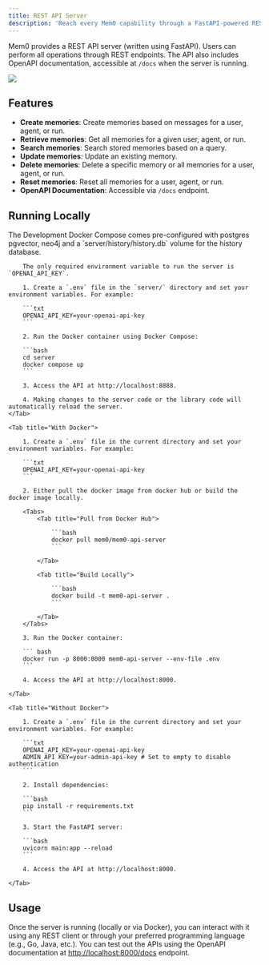```yaml
---
title: REST API Server
description: 'Reach every Mem0 capability through a FastAPI-powered REST server'
---
```


Mem0 provides a REST API server (written using FastAPI). Users can perform all operations through REST endpoints. The API also includes OpenAPI documentation, accessible at `/docs` when the server is running.

<Frame caption="APIs supported by Mem0 REST API Server">
    <img src="/images/rest-api-server.png"/>
</Frame>

## Features

- **Create memories**: Create memories based on messages for a user, agent, or run.
- **Retrieve memories**: Get all memories for a given user, agent, or run.
- **Search memories**: Search stored memories based on a query.
- **Update memories**: Update an existing memory.
- **Delete memories**: Delete a specific memory or all memories for a user, agent, or run.
- **Reset memories**: Reset all memories for a user, agent, or run.
- **OpenAPI Documentation**: Accessible via `/docs` endpoint.

## Running Locally

<Tabs>
    <Tab title="With Docker Compose">
        The Development Docker Compose comes pre-configured with postgres pgvector, neo4j and a `server/history/history.db` volume for the history database.

        The only required environment variable to run the server is `OPENAI_API_KEY`.

        1. Create a `.env` file in the `server/` directory and set your environment variables. For example:

        ```txt
        OPENAI_API_KEY=your-openai-api-key
        ```

        2. Run the Docker container using Docker Compose:

        ```bash
        cd server
        docker compose up
        ```

        3. Access the API at http://localhost:8888.

        4. Making changes to the server code or the library code will automatically reload the server.
    </Tab>

    <Tab title="With Docker">

        1. Create a `.env` file in the current directory and set your environment variables. For example:

        ```txt
        OPENAI_API_KEY=your-openai-api-key
        ```

        2. Either pull the docker image from docker hub or build the docker image locally.

        <Tabs>
            <Tab title="Pull from Docker Hub">

                ```bash
                docker pull mem0/mem0-api-server
                ```

            </Tab>

            <Tab title="Build Locally">

                ```bash
                docker build -t mem0-api-server .
                ```

            </Tab>
        </Tabs>

        3. Run the Docker container:

        ``` bash
        docker run -p 8000:8000 mem0-api-server --env-file .env
        ```

        4. Access the API at http://localhost:8000.

    </Tab>

    <Tab title="Without Docker">

        1. Create a `.env` file in the current directory and set your environment variables. For example:

        ```txt
        OPENAI_API_KEY=your-openai-api-key
        ADMIN_API KEY=your-admin-api-key # Set to empty to disable authentication
        ```

        2. Install dependencies:

        ```bash
        pip install -r requirements.txt
        ```

        3. Start the FastAPI server:

        ```bash
        uvicorn main:app --reload
        ```

        4. Access the API at http://localhost:8000.

    </Tab>
</Tabs>

## Usage

Once the server is running (locally or via Docker), you can interact with it using any REST client or through your preferred programming language (e.g., Go, Java, etc.). You can test out the APIs using the OpenAPI documentation at [http://localhost:8000/docs](http://localhost:8000/docs) endpoint.
